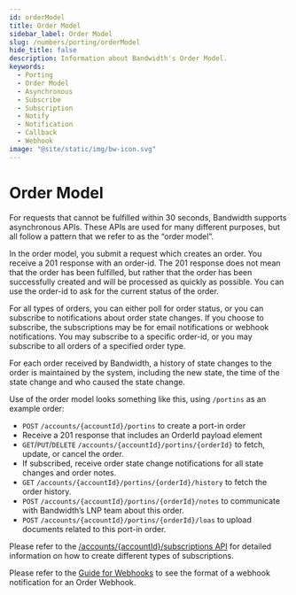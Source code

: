```yaml
---
id: orderModel
title: Order Model
sidebar_label: Order Model
slug: /numbers/porting/orderModel
hide_title: false
description: Information about Bandwidth's Order Model.
keywords:
  - Porting
  - Order Model
  - Asynchronous
  - Subscribe
  - Subscription
  - Notify
  - Notification
  - Callback
  - Webhook
image: "@site/static/img/bw-icon.svg"
---
```


# Order Model

For requests that cannot be fulfilled within 30 seconds, Bandwidth supports asynchronous APIs.  These APIs are used for many different purposes, but all follow a pattern that we refer to as the “order model”.

In the order model, you submit a request which creates an order.  You receive a 201 response with an order-id.  The 201 response does not mean that the order has been fulfilled, but rather that the order has been successfully created and will be processed as quickly as possible.  You can use the order-id to ask for the current status of the order.

For all types of orders, you can either poll for order status, or you can subscribe to notifications about order state changes.  If you choose to subscribe, the subscriptions may be for email notifications or webhook notifications.  You may subscribe to a specific order-id, or you may subscribe to all orders of a specified order type.

For each order received by Bandwidth, a history of state changes to the order is maintained by the system, including the new state, the time of the state change and who caused the state change.

Use of the order model looks something like this, using `/portins` as an example order:

* `POST` `/accounts/{accountId}/portins` to create a port-in order
* Receive a 201 response that includes an OrderId payload element
* `GET`/`PUT`/`DELETE` `/accounts/{accountId}/portins/{orderId}` to fetch, update, or cancel the order.
* If subscribed, receive order state change notifications for all state changes and order notes.
* `GET` `/accounts/{accountId}/portins/{orderId}/history` to fetch the order history.
* `POST` `/accounts/{accountId}/portins/{orderId}/notes` to communicate with Bandwidth’s LNP team about this order.
* `POST` `/accounts/{accountId}/portins/{orderId}/loas` to upload documents related to this port-in order.

Please refer to the [/accounts/{accountId}/subscriptions API](/apis/numbers/#tag/Subscriptions/operation/CreateSubscriptions/) for detailed information on how to create different types of subscriptions.

Please refer to the [Guide for Webhooks](/docs/numbers/webhooks/orderWebhook/) to see the format of a webhook notification for an Order Webhook.
